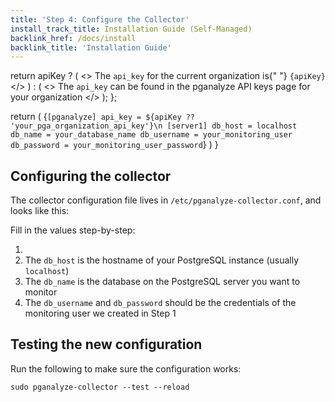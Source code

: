 ```yaml
---
title: 'Step 4: Configure the Collector'
install_track_title: Installation Guide (Self-Managed)
backlink_href: /docs/install
backlink_title: 'Installation Guide'
---
```


  return apiKey ? (
    <>
      The <code>api_key</code> for the current organization is{" "}
      <code>{apiKey}</code>
    </>
  ) : (
    <>
      The <code>api_key</code> can be found in the pganalyze API keys page for
      your organization
    </>
  );
};

  return (
    <CodeBlock>
      {`[pganalyze]
api_key = ${apiKey ?? 'your_pga_organization_api_key'}\n
[server1]
db_host = localhost
db_name = your_database_name
db_username = your_monitoring_user
db_password = your_monitoring_user_password`}
    </CodeBlock>
  )
}

## Configuring the collector

The collector configuration file lives in `/etc/pganalyze-collector.conf`, and looks like this:

<ConfigSample apiKey={props.apiKey} />

Fill in the values step-by-step:

1. <APIKeyInstructions apiKey={props.apiKey} />
2. The `db_host` is the hostname of your PostgreSQL instance (usually `localhost`)
3. The `db_name` is the database on the PostgreSQL server you want to monitor
4. The `db_username` and `db_password` should be the credentials of the monitoring user we created in Step 1

## Testing the new configuration

Run the following to make sure the configuration works:

```
sudo pganalyze-collector --test --reload
```
